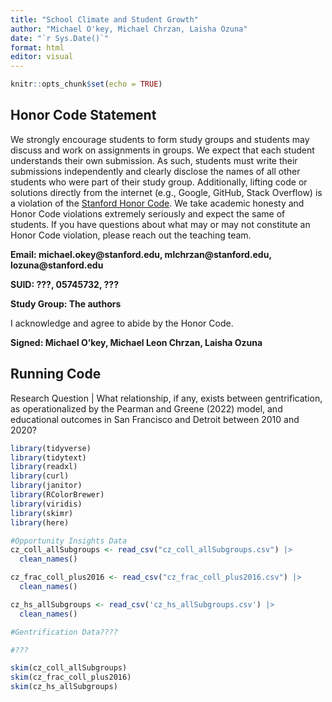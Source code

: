 ```yaml
---
title: "School Climate and Student Growth"
author: "Michael O'key, Michael Chrzan, Laisha Ozuna"
date: "`r Sys.Date()`"
format: html
editor: visual
---
```


```r
knitr::opts_chunk$set(echo = TRUE)
```

## Honor Code Statement

We strongly encourage students to form study groups and students may discuss and work on assignments in groups. We expect that each student understands their own submission. As such, students must write their submissions independently and clearly disclose the names of all other students who were part of their study group. Additionally, lifting code or solutions directly from the internet (e.g., Google, GitHub, Stack Overflow) is a violation of the [Stanford Honor Code](https://communitystandards.stanford.edu/policies-and-guidance/honor-code). We take academic honesty and Honor Code violations extremely seriously and expect the same of students. If you have questions about what may or may not constitute an Honor Code violation, please reach out the teaching team.

**Email: michael.okey\@stanford.edu, mlchrzan\@stanford.edu, lozuna\@stanford.edu**

**SUID: ???, 05745732, ???**

**Study Group: The authors**

I acknowledge and agree to abide by the Honor Code.

**Signed: Michael O'key, Michael Leon Chrzan, Laisha Ozuna**

## Running Code

Research Question \| What relationship, if any, exists between gentrification, as operationalized by the Pearman and Greene (2022) model, and educational outcomes in San Francisco and Detroit between 2010 and 2020?

```r
library(tidyverse)
library(tidytext)
library(readxl)
library(curl)
library(janitor)
library(RColorBrewer)
library(viridis)
library(skimr)
library(here)
```

```r

#Opportunity Insights Data
cz_coll_allSubgroups <- read_csv("cz_coll_allSubgroups.csv") |> 
  clean_names() 

cz_frac_coll_plus2016 <- read_csv("cz_frac_coll_plus2016.csv") |> 
  clean_names()

cz_hs_allSubgroups <- read_csv('cz_hs_allSubgroups.csv') |> 
  clean_names()

#Gentrification Data????

#???
```

```r
skim(cz_coll_allSubgroups)
skim(cz_frac_coll_plus2016)
skim(cz_hs_allSubgroups)
```
